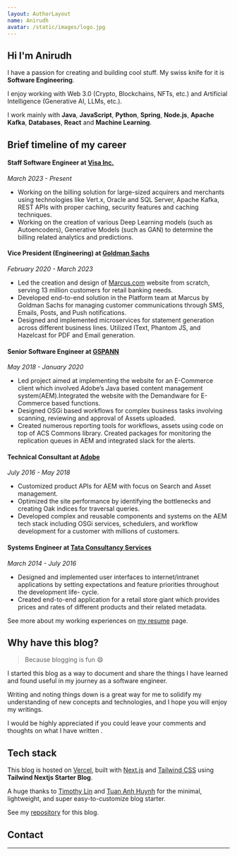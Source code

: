 ```yaml
---
layout: AuthorLayout
name: Anirudh
avatar: /static/images/logo.jpg
---
```



## Hi <Twemoji emoji="waving hand" /> I'm Anirudh

I have a passion for creating and building cool stuff. My swiss knife for it is **Software Engineering**.

I enjoy working with Web 3.0 (Crypto, Blockchains, NFTs, etc.) and Artificial Intelligence (Generative AI, LLMs, etc.).

I work mainly with **Java**, **JavaScript**, **Python**, **Spring**, **Node.js**, **Apache Kafka**, **Databases**, **React** and **Machine Learning**.

## Brief timeline of my career

#### Staff Software Engineer at [Visa Inc.](https://usa.visa.com/)

_March 2023 - Present_

- Working on the billing solution for large-sized acquirers and merchants using technologies like Vert.x, Oracle and SQL Server, Apache Kafka, REST APIs with proper caching, security features and caching techniques.
- Working on the creation of various Deep Learning models (such as Autoencoders), Generative Models (such as GAN) to determine the billing related analytics and predictions.

#### Vice President (Engineering) at [Goldman Sachs](https://www.goldmansachs.com/index.html)

_February 2020 - March 2023_

- Led the creation and design of [Marcus.com](https://www.marcus.com/us/en) website from scratch, serving 13 million customers for retail banking needs.
- Developed end-to-end solution in the Platform team at Marcus by Goldman Sachs for managing customer communications through SMS, Emails, Posts, and Push notifications.
- Designed and implemented microservices for statement generation across different business lines. Utilized IText, Phantom JS, and Hazelcast for PDF and Email generation.

#### Senior Software Engineer at [GSPANN](https://www.gspann.com/)

_May 2018 - January 2020_

- Led project aimed at implementing the website for an E-Commerce client which involved Adobe’s Java based content management system(AEM).Integrated the website with the Demandware for E-Commerce based functions.
- Designed OSGi based workflows for complex business tasks involving scanning, reviewing and approval of Assets uploaded.
- Created numerous reporting tools for workflows, assets using code on top of ACS Commons library. Created packages for monitoring the replication queues in AEM and integrated slack for the alerts.

#### Technical Consultant at [Adobe](https://www.adobe.com/)

_July 2016 - May 2018_

- Customized product APIs for AEM with focus on Search and Asset management.
- Optimized the site performance by identifying the bottlenecks and creating Oak indices for traversal queries.
- Developed complex and reusable components and systems on the AEM tech stack including OSGi services, schedulers, and workflow development for a customer with millions of customers.

#### Systems Engineer at [Tata Consultancy Services](https://www.tcs.com/)

_March 2014 - July 2016_

- Designed and implemented user interfaces to internet/intranet applications by setting expectations and feature priorities throughout the development life- cycle.
- Created end-to-end application for a retail store giant which provides prices and rates of different products and their related metadata.

See more about my working experiences on [my resume](/resume) page.

## Why have this blog?

> Because blogging is fun 😄

I started this blog as a way to document and share the things I have learned and found useful in my journey as a software engineer.

Writing and noting things down is a great way for me to solidify my understanding of new concepts and technologies, and I hope you will enjoy my writings.

I would be highly appreciated if you could leave your comments and thoughts on what I have written <Twemoji emoji="clinking-beer-mugs" />.

## Tech stack

This blog is hosted on [Vercel](https://vercel.com/), built with [Next.js](https://nextjs.org/) and [Tailwind CSS](https://tailwindcss.com/) using **Tailwind Nextjs Starter Blog**.

A huge thanks to [Timothy Lin](https://twitter.com/timlrxx) and [Tuan Anh Huynh](https://www.leohuynh.dev/) for the minimal, lightweight, and super easy-to-customize blog starter.

See my [repository](https://github.com/ani03sha/anirudhology.com) for this blog.

## Contact

<SocialAccounts />

---
